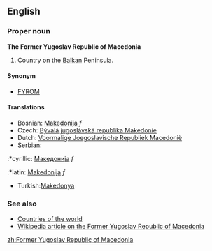 ==English==
===Proper noun===
'''The Former Yugoslav Republic of Macedonia'''

#Country on the [[Balkan]] Peninsula.

====Synonym====
*[[FYROM]]

====Translations====
*Bosnian: [[Makedonija]] ''f''
*Czech: [[Bývalá jugoslávská republika Makedonie]]
*Dutch: [[Voormalige Joegoslavische Republiek Macedonië]]
*Serbian:
:*cyrillic: [[Македонија]] ''f''
:*latin: [[Makedonija]] ''f''
*Turkish:[[Makedonya]]

===See also===
*[[Countries of the world]]
*[[w:Republic_of_Macedonia|Wikipedia article on the Former Yugoslav Republic of Macedonia]]
[[zh:Former Yugoslav Republic of Macedonia]]